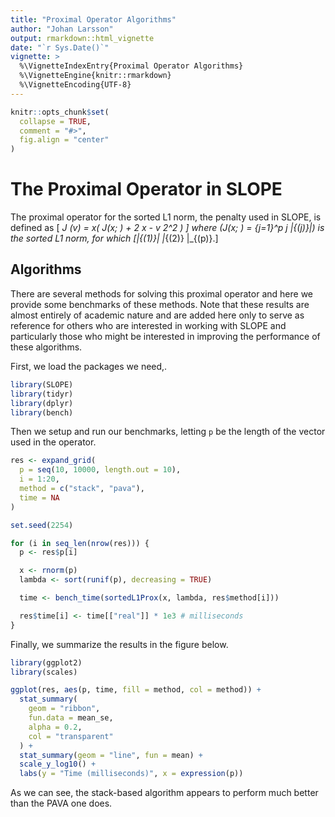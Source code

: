 ```yaml
---
title: "Proximal Operator Algorithms"
author: "Johan Larsson"
output: rmarkdown::html_vignette
date: "`r Sys.Date()`"
vignette: >
  %\VignetteIndexEntry{Proximal Operator Algorithms}
  %\VignetteEngine{knitr::rmarkdown}
  %\VignetteEncoding{UTF-8}
---
```


```r
knitr::opts_chunk$set(
  collapse = TRUE,
  comment = "#>",
  fig.align = "center"
)
```

# The Proximal Operator in SLOPE

The proximal operator for the sorted L1 norm, the penalty used in SLOPE,
is defined as
\[
  \operatorname{prox}_J (v) = 
    \operatorname*{arg\,min}_x\left(
      J(x; \lambda) + \frac 1 2 \lVert x - v \rVert_2^2
    \right)
\]
where \(J(x; \lambda) = \sum_{j=1}^p \lambda_j |\beta_{(j)}|\) is the
sorted L1 norm, for which
\[|\beta_{(1)}| \geq |\beta_{(2)} \geq \cdots \geq |\beta_{(p)}.\]

## Algorithms

There are several methods for solving this proximal operator and here we
provide some benchmarks of these methods. Note that these results are almost
entirely of academic nature and are added here only to serve as reference for
others who are interested in working with SLOPE and particularly those who
might be interested in improving the performance of these algorithms.

First, we load the packages we need,.

```r
library(SLOPE)
library(tidyr)
library(dplyr)
library(bench)
```

Then we setup and run our benchmarks, letting `p` be the length of the 
vector used in the operator. 

```r
res <- expand_grid(
  p = seq(10, 10000, length.out = 10),
  i = 1:20,
  method = c("stack", "pava"),
  time = NA
)

set.seed(2254)

for (i in seq_len(nrow(res))) {
  p <- res$p[i]

  x <- rnorm(p)
  lambda <- sort(runif(p), decreasing = TRUE)

  time <- bench_time(sortedL1Prox(x, lambda, res$method[i]))

  res$time[i] <- time[["real"]] * 1e3 # milliseconds
}
```

Finally, we summarize the results in the figure below.

```r
library(ggplot2)
library(scales)

ggplot(res, aes(p, time, fill = method, col = method)) +
  stat_summary(
    geom = "ribbon",
    fun.data = mean_se,
    alpha = 0.2,
    col = "transparent"
  ) +
  stat_summary(geom = "line", fun = mean) +
  scale_y_log10() +
  labs(y = "Time (milliseconds)", x = expression(p))
```

As we can see, the stack-based algorithm appears to perform much better
than the PAVA one does.

